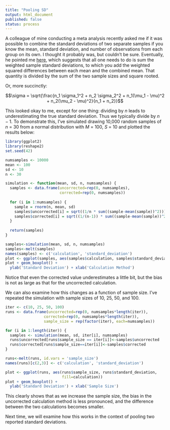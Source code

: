 ```yaml
---
title: "Pooling SD"
output: html_document
published: false
status: process
---
```


A colleague of mine conducting a meta analysis recently asked me if it was possible to combine the standard deviations of two separate samples if you know the mean, standard deviation, and number of observations from each group on its own.  I thought it probably was, but couldn't be sure.  Eventually, he pointed me [here][link1], which suggests that all one needs to do is sum the weighted sample standard deviations, to which you add the weighted squared differences between each mean and the combined mean.  That quantity is divided by the sum of the two sample sizes and square rooted.

Or, more succinctly:

$$\sigma = \sqrt{\frac{n_1 \sigma_1^2 + n_2 \sigma_2^2 + n_1(\mu_1 - \mu)^2 + n_2(\mu_2 - \mu)^2}{n_1 + n_2}}$$

This looked okay to me, except for one thing:  dividing by $n$ leads to underestimating the true standard deviation.  Thus we typically divide by $n - 1$.  To demonstrate this, I've simulated drawing 10,000 random samples of *n* = 30 from a normal distribution with *M* = 100, *S* = 10 and plotted the results below:

```r
library(ggplot2)
library(reshape2)
set.seed(42)

numsamples <- 10000
mean <- 100
sd <- 10
n <- 30

simulation <- function(mean, sd, n, numsamples) {
  samples <- data.frame(uncorrected=rep(0, numsamples), 
                        corrected=rep(0, numsamples))
  
  for (i in 1:numsamples) {
    sample = rnorm(n, mean, sd)
    samples$uncorrected[i] = sqrt((1/n * sum((sample-mean(sample))^2)))
    samples$corrected[i] = sqrt((1/(n-1)) * sum((sample-mean(sample))^2))
  }
  
  return(samples)
}

samples<-simulation(mean, sd, n, numsamples)
samples<-melt(samples)
names(samples) <- c('calculation', 'standard_deviation')
plot <- ggplot(samples, aes(samples$calculation, samples$standard_deviation))
plot + geom_boxplot() + 
  ylab('Standard Deviation') + xlab('Calculation Method')
```

Notice that even the corrected value underestimates a little bit, but the bias is not as large as that for the uncorrected calculation.

We can also examine how this changes as a function of sample size.  I've repeated the simulation with sample sizes of 10, 25, 50, and 100.

```r
iter <- c(10, 25, 50, 100)
runs <- data.frame(uncorrected=rep(0, numsamples*length(iter)), 
                 corrected=rep(0, numsamples*length(iter)), 
                 sample_size = rep(factor(iter), each=numsamples))

for (i in 1:length(iter)) {
  samples <- simulation(mean, sd, iter[i], numsamples)
  runs$uncorrected[runs$sample_size == iter[i]]<-samples$uncorrected
  runs$corrected[runs$sample_size==iter[i]]<-samples$corrected
}

runs<-melt(runs, id.vars = 'sample_size')
names(runs)[c(2,3)] <- c('calculation', 'standard_deviation')

plot <- ggplot(runs, aes(runs$sample_size, runs$standard_deviation, 
                         fill=calculation))
plot + geom_boxplot() + 
  ylab('Standard Deviation') + xlab('Sample Size')
```

This clearly shows that as we increase the sample size, the bias in the uncorrected calculation method is less pronounced, and the difference between the two calculations becomes smaller.

Next time, we will examine how this works in the context of pooling two reported standard deviations.

[link1]: <http://stats.stackexchange.com/questions/55999/is-it-possible-to-find-the-combined-standard-deviation>